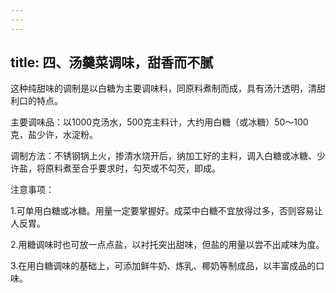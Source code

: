 ```yaml
---
---
---
```

title: 四、汤羹菜调味，甜香而不腻
---




这种纯甜味的调制是以白糖为主要调味料，同原料煮制而成，具有汤汁透明，清甜利口的特点。

主要调味品：以1000克汤水，500克主料计，大约用白糖（或冰糖）50～100克，盐少许，水淀粉。

调制方法：不锈钢锅上火，掺清水烧开后，纳加工好的主料，调入白糖或冰糖、少许盐，将原料煮至合乎要求时，勾芡或不勾芡，即成。

注意事项：

1.可单用白糖或冰糖。用量一定要掌握好。成菜中白糖不宜放得过多，否则容易让人反胃。

2.用糖调味时也可放一点点盐，以衬托突出甜味，但盐的用量以尝不出咸味为度。

3.在用白糖调味的基础上，可添加鲜牛奶、炼乳、椰奶等制成品，以丰富成品的口味。